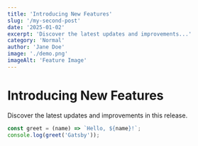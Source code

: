 ```yaml
---
title: 'Introducing New Features'
slug: '/my-second-post'
date: '2025-01-02'
excerpt: 'Discover the latest updates and improvements...'
category: 'Normal'
author: 'Jane Doe'
image: './demo.png'
imageAlt: 'Feature Image'
---
```


# Introducing New Features

Discover the latest updates and improvements in this release.

```javascript
const greet = (name) => `Hello, ${name}!`;
console.log(greet('Gatsby'));
```
